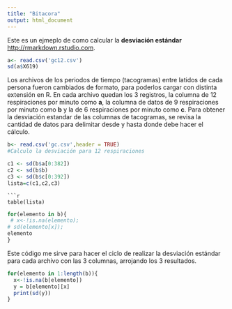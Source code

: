 ```yaml
---
title: "Bitacora"
output: html_document
---
```


Este es un ejmeplo de como calcular la **desviación estándar** <http://rmarkdown.rstudio.com>.



```r
a<- read.csv('gc12.csv')
sd(a$X619)
```


Los archivos de los periodos de tiempo (tacogramas) entre latidos de cada persona fueron cambiados de formato, para poderlos cargar con distinta extensión en R. En cada archivo quedan los 3 registros, la columna de 12 respiraciones por minuto como **a**, la columna de datos de 9 respiraciones por minuto como **b** y la de 6 respiraciones por minuto como **c**.
Para obtener la desviación estandar de las columnas de tacogramas, se revisa la cantidad de datos para delimitar desde y hasta donde debe hacer el cálculo.

```r
b<- read.csv('gc.csv',header = TRUE)
#Calculo la desviación para 12 respiraciones

c1 <- sd(b$a[0:382])
c2 <- sd(b$b)
c3 <- sd(b$c[0:392])
lista=c(c1,c2,c3)
```
```
```r
table(lista)
```

```r
for(elemento in b){
 # x<-!is.na(elemento);
# sd(elemento[x]);
elemento
}
```



Este código me sirve para hacer el ciclo de realizar la desviación estándar para cada archivo con las 3 columnas, arrojando los 3 resultados.

```r
for(elemento in 1:length(b)){
  x<-!is.na(b[elemento])
  y = b[elemento][x]
  print(sd(y))
}
```


